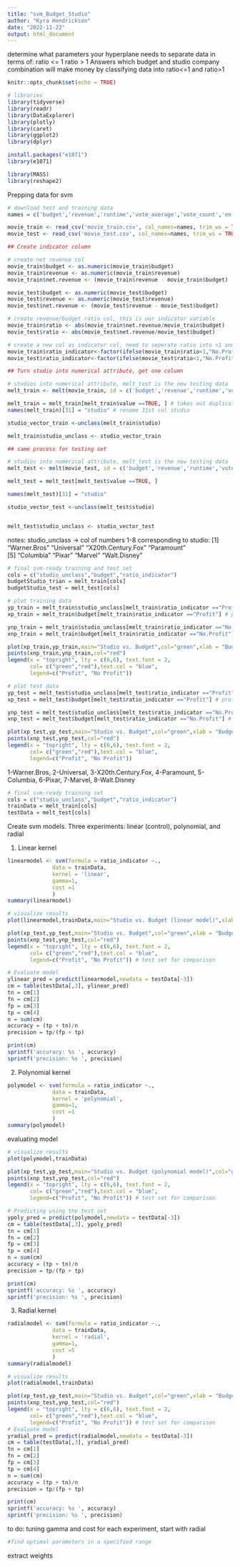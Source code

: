 ---
title: "svm_Budget_Studio"
author: "Kyra Hendrickson"
date: "2022-11-22"
output: html_document
---
determine what parameters your hyperplane needs to separate data in terms of: 
ratio <= 1
ratio > 1
Answers which budget and studio company combination will make money by classifying data into ratio<=1 and ratio>1

```{r setup, include=FALSE}
knitr::opts_chunk$set(echo = TRUE)
```

```{r}
# libraries
library(tidyverse)
library(readr)
library(DataExplorer)
library(plotly)
library(caret)
library(ggplot2)
library(dplyr)

install.packages("e1071")
library(e1071)

library(MASS) 
library(reshape2) 
```
Prepping data for svm 
```{r}
# download test and training data
names = c('budget','revenue','runtime','vote_average','vote_count','en','hu','fr','ru','es','Action','Comedy','Drama','Romance','Thriller','Dwayne.Johnson','Samuel.L..Jackson','Tom.Hanks','Johnny.Depp','Harrison.Ford','Denzel.Washington',	'Morgan.Freeman',	'Robert.De.Niro',	'Bruce.Willis',	'Meryl.Streep',	'Robert.Downey.Jr.',	'Tom.Cruise',	'Warner.Bros',	'Universal',	'X20th.Century.Fox',	'Paramount',	'Columbia' ,	'Pixar',	'Marvel', 	'Walt.Disney')

movie_train <- read_csv('movie_train.csv', col_names=names, trim_ws = TRUE, show_col_types = FALSE)[-c(1), ]
movie_test <- read_csv('movie_test.csv', col_names=names, trim_ws = TRUE, show_col_types = FALSE)[-c(1), ]

```

```{r}
## Create indicator column

# create net revenue col
movie_train$budget <- as.numeric(movie_train$budget)
movie_train$revenue <- as.numeric(movie_train$revenue)
movie_train$net.revenue <- (movie_train$revenue - movie_train$budget)

movie_test$budget <- as.numeric(movie_test$budget)
movie_test$revenue <- as.numeric(movie_test$revenue)
movie_test$net.revenue <- (movie_test$revenue - movie_test$budget)

# create revenue/budget ratio col, this is our indicator variable
movie_train$ratio <- abs(movie_train$net.revenue/movie_train$budget)
movie_test$ratio <- abs(movie_test$net.revenue/movie_test$budget)

# create a new col as indicator col, need to seperate ratio into <1 and >1
movie_train$ratio_indicator<-factor(ifelse(movie_train$ratio<1,"No.Profit","Profit"))
movie_test$ratio_indicator<-factor(ifelse(movie_test$ratio<1,"No.Profit","Profit"))
```


```{r}
## Turn studio into numerical attribute, get one column 

# studios into numerical attribute, melt_test is the new testing data
melt_train <- melt(movie_train, id = c('budget','revenue','runtime','vote_average','vote_count','en','hu','fr','ru','es','Action','Comedy','Drama','Romance','Thriller','Dwayne.Johnson','Samuel.L..Jackson','Tom.Hanks','Johnny.Depp','Harrison.Ford','Denzel.Washington',	'Morgan.Freeman',	'Robert.De.Niro',	'Bruce.Willis',	'Meryl.Streep',	'Robert.Downey.Jr.',	'Tom.Cruise','net.revenue','ratio','ratio_indicator')) 

melt_train = melt_train[melt_train$value ==TRUE, ] # takes out duplicates by getting rid of all the FALSE values
names(melt_train)[31] = "studio" # rename 31st col studio

studio_vector_train <-unclass(melt_train$studio)

melt_train$studio_unclass <- studio_vector_train

```

```{r}
## same process for testing set 

# studios into numerical attribute, melt_test is the new testing data
melt_test <- melt(movie_test, id = c('budget','revenue','runtime','vote_average','vote_count','en','hu','fr','ru','es','Action','Comedy','Drama','Romance','Thriller','Dwayne.Johnson','Samuel.L..Jackson','Tom.Hanks','Johnny.Depp','Harrison.Ford','Denzel.Washington',	'Morgan.Freeman',	'Robert.De.Niro',	'Bruce.Willis',	'Meryl.Streep',	'Robert.Downey.Jr.',	'Tom.Cruise','net.revenue','ratio','ratio_indicator')) 

melt_test = melt_test[melt_test$value ==TRUE, ]

names(melt_test)[31] = "studio"

studio_vector_test <-unclass(melt_test$studio)


melt_test$studio_unclass <- studio_vector_test
```
notes: 
studio_unclass -> col of numbers 1-8 corresponding to studio:
  [1] "Warner.Bros"       "Universal"         "X20th.Century.Fox" "Paramount"        
  [5] "Columbia"          "Pixar"             "Marvel"            "Walt.Disney"  

```{r}
# final svm-ready training and test set
cols = c("studio_unclass","budget","ratio_indicator")
budgetStudio_trian = melt_train[cols]
budgetStudio_test = melt_test[cols]
```


```{r}
# plot training data
yp_train = melt_train$studio_unclass[melt_train$ratio_indicator =="Profit"] # profit y values
xp_train = melt_train$budget[melt_train$ratio_indicator =="Profit"] # profit x-values

ynp_train = melt_train$studio_unclass[melt_train$ratio_indicator =="No.Profit"] # no profit y values
xnp_train = melt_train$budget[melt_train$ratio_indicator =="No.Profit"] # no profit x-values

plot(xp_train,yp_train,main="Studio vs. Budget",col="green",xlab = "Budget",ylab = "Studio")
points(xnp_train,ynp_train,col="red")
legend(x = "topright", lty = c(6,6), text.font = 2, 
       col= c("green","red"),text.col = "blue", 
       legend=c("Profit", "No Profit"))

# plot test data
yp_test = melt_test$studio_unclass[melt_test$ratio_indicator =="Profit"] # profit y values
xp_test = melt_test$budget[melt_test$ratio_indicator =="Profit"] # profit x-values

ynp_test = melt_test$studio_unclass[melt_test$ratio_indicator =="No.Profit"] # no profit y values
xnp_test = melt_test$budget[melt_test$ratio_indicator =="No.Profit"] # no profit x-values

plot(xp_test,yp_test,main="Studio vs. Budget",col="green",xlab = "Budget",ylab = "Studio")
points(xnp_test,ynp_test,col="red")
legend(x = "topright", lty = c(6,6), text.font = 2, 
       col= c("green","red"),text.col = "blue", 
       legend=c("Profit", "No Profit"))
```

1-Warner.Bros, 2-Universal,  3-X20th.Century.Fox,  4-Paramount,  5-Columbia,  6-Pixar,  7-Marvel, 8-Walt.Disney



```{r}
# final svm-ready training set
cols = c("studio_unclass","budget","ratio_indicator")
trainData = melt_train[cols]
testData = melt_test[cols]
```



Create svm models. 
Three experiments: linear (control), polynomial, and radial

1. Linear kernel 
```{r}
linearmodel <- svm(formula = ratio_indicator ~.,
              data = trainData,
              kernel = 'linear',
              gamma=1, 
              cost =1 
              )
summary(linearmodel)
```

```{r}
# visualize results
plot(linearmodel,trainData,main="Studio vs. Budget (linear model)",xlab = "Budget",ylab = "Studio")

plot(xp_test,yp_test,main="Studio vs. Budget",col="green",xlab = "Budget",ylab = "Studio")
points(xnp_test,ynp_test,col="red")
legend(x = "topright", lty = c(6,6), text.font = 2, 
       col= c("green","red"),text.col = "blue", 
       legend=c("Profit", "No Profit")) # test set for comparison

# Evaluate model
ylinear_pred = predict(linearmodel,newdata = testData[-3])
cm = table(testData[,3], ylinear_pred)
tn = cm[1]
fn = cm[2]
fp = cm[3]
tp = cm[4]
n = sum(cm)
accuracy = (tp + tn)/n
precision = tp/(fp + tp)

print(cm)
sprintf('accuracy: %s ', accuracy)
sprintf('precision: %s ', precision)
```

2. Polynomial kernel 
```{r}
polymodel <- svm(formula = ratio_indicator ~.,
              data = trainData,
              kernel = 'polynomial',
              gamma=1, 
              cost =1 
              )
summary(polymodel)
```

evaluating model
```{r}
# visualize results
plot(polymodel,trainData)

plot(xp_test,yp_test,main="Studio vs. Budget (polynomial model)",col="green",xlab = "Budget",ylab = "Studio")
points(xnp_test,ynp_test,col="red")
legend(x = "topright", lty = c(6,6), text.font = 2, 
       col= c("green","red"),text.col = "blue", 
       legend=c("Profit", "No Profit")) # test set for comparison

# Predicting using the test set
ypoly_pred = predict(polymodel,newdata = testData[-3])
cm = table(testData[,3], ypoly_pred)
tn = cm[1]
fn = cm[2]
fp = cm[3]
tp = cm[4]
n = sum(cm)
accuracy = (tp + tn)/n
precision = tp/(fp + tp)

print(cm)
sprintf('accuracy: %s ', accuracy)
sprintf('precision: %s ', precision)
```
3. Radial kernel 
```{r}
radialmodel <- svm(formula = ratio_indicator ~.,
              data = trainData,
              kernel = 'radial',
              gamma=1, 
              cost =5 
              )
summary(radialmodel)
```


```{r}
# visualize results
plot(radialmodel,trainData)

plot(xp_test,yp_test,main="Studio vs. Budget",col="green",xlab = "Budget",ylab = "Studio")
points(xnp_test,ynp_test,col="red")
legend(x = "topright", lty = c(6,6), text.font = 2, 
       col= c("green","red"),text.col = "blue", 
       legend=c("Profit", "No Profit")) # test set for comparison
# Evaluate model
yradial_pred = predict(radialmodel,newdata = testData[-3])
cm = table(testData[,3], yradial_pred)
tn = cm[1]
fn = cm[2]
fp = cm[3]
tp = cm[4]
n = sum(cm)
accuracy = (tp + tn)/n
precision = tp/(fp + tp)

print(cm)
sprintf('accuracy: %s ', accuracy)
sprintf('precision: %s ', precision)
```
to do: tuning gamma and cost for each experiment, start with radial
```{r}
#find optimal parameters in a specified range


```

extract weights
```{r}

```

